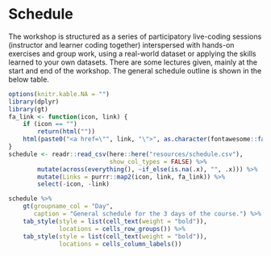 # Schedule {#schedule}

The workshop is structured as a series of participatory live-coding sessions
(instructor and learner coding together) interspersed with hands-on exercises
and group work, using a real-world dataset or applying the skills learned to
your own datasets. There are some lectures given, mainly at the start and end of
the workshop. The general schedule outline is shown in the below table.

```r
options(knitr.kable.NA = "")
library(dplyr)
library(gt)
fa_link <- function(icon, link) {
    if (icon == "")
        return(html(""))
    html(paste0("<a href=\"", link, "\">", as.character(fontawesome::fa(icon, fill = "#cb4335")), "</a>"))
}
schedule <- readr::read_csv(here::here("resources/schedule.csv"),
                            show_col_types = FALSE) %>% 
        mutate(across(everything(), ~if_else(is.na(.x), "", .x))) %>% 
        mutate(Links = purrr::map2(icon, link, fa_link)) %>% 
        select(-icon, -link)

schedule %>%
    gt(groupname_col = "Day",
       caption = "General schedule for the 3 days of the course.") %>%
    tab_style(style = list(cell_text(weight = "bold")),
              locations = cells_row_groups()) %>%
    tab_style(style = list(cell_text(weight = "bold")),
              locations = cells_column_labels())
```
